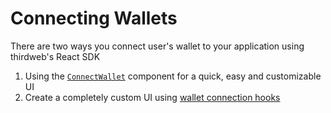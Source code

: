 
# Connecting Wallets

There are two ways you connect user's wallet to your application using thirdweb's React SDK

1. Using the [`ConnectWallet`](/react-native/v0/components/ConnectWallet) component for a quick, easy and customizable UI
2. Create a completely custom UI using [wallet connection hooks](/react-native/v0/connecting-wallets/custom-ui)

<ArticleIconCard
	href="/react-native/v0/wallets"
	title="Supported Wallets"
	icon={Wallet2Icon}
/>
